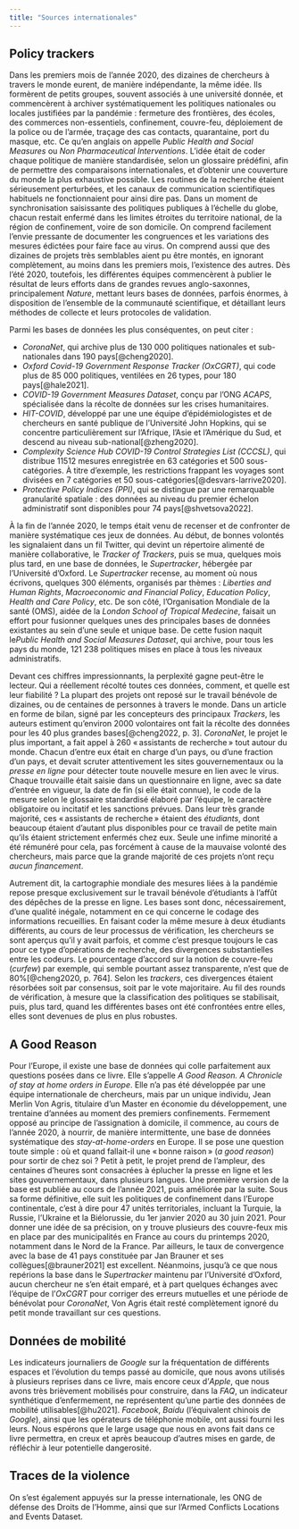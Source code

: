 ```yaml
---
title: "Sources internationales"
---
```


## Policy trackers

Dans les premiers mois de l'année 2020, des dizaines de chercheurs à travers le monde eurent, de manière indépendante, la même idée. Ils formèrent de petits groupes, souvent associés à une université donnée, et commencèrent à archiver systématiquement les politiques nationales ou locales justifiées par la pandémie : fermeture des frontières, des écoles, des commerces non-essentiels, confinement, couvre-feu, déploiement de la police ou de l'armée, traçage des cas contacts, quarantaine, port du masque, etc. Ce qu'en anglais on appelle *Public Health and Social Measures* ou *Non Pharmaceutical Interventions*. L'idée était de coder chaque politique de manière standardisée, selon un glossaire prédéfini, afin de permettre des comparaisons internationales, et d'obtenir une couverture du monde la plus exhaustive possible. Les routines de la recherche étaient sérieusement perturbées, et les canaux de communication scientifiques habituels ne fonctionnaient pour ainsi dire pas. Dans un moment de synchronisation saisissante des politiques publiques à l'échelle du globe, chacun restait enfermé dans les limites étroites du territoire national, de la région de confinement, voire de son domicile. On comprend facilement l'envie pressante de documenter les congruences et les variations des mesures édictées pour faire face au virus. On comprend aussi que des dizaines de projets très semblables aient pu être montés, en ignorant complètement, au moins dans les premiers mois, l'existence des autres. Dès l'été 2020, toutefois, les différentes équipes commencèrent à publier le résultat de leurs efforts dans de grandes revues anglo-saxonnes, principalement *Nature*, mettant leurs bases de données, parfois énormes, à disposition de l'ensemble  de la communauté scientifique, et détaillant leurs méthodes de collecte et leurs protocoles de validation.

Parmi les bases de données les plus conséquentes, on peut citer :

- *CoronaNet*, qui archive plus de 130 000 politiques nationales et sub-nationales dans 190 pays[@cheng2020].
- *Oxford Covid-19 Government Response Tracker (OxCGRT)*, qui code plus de 85 000 politiques, ventilées en 26 types, pour 180 pays[@hale2021].
- *COVID-19 Government Measures Dataset*, conçu par l'ONG *ACAPS*, spécialisée dans la récolte de données sur les crises humanitaires.
- *HIT-COVID*, développé par une une équipe d'épidémiologistes et de chercheurs en santé publique de l'Université John Hopkins, qui se concentre particulièrement sur l'Afrique, l'Asie et l'Amérique du Sud, et descend au niveau sub-national[@zheng2020].
- *Complexity Science Hub COVID-19 Control Strategies List (CCCSL)*, qui distribue 11512 mesures enregistrée en 63 catégories et 500 sous-catégories. À titre d'exemple, les restrictions frappant les voyages sont divisées en 7 catégories et 50 sous-catégories[@desvars-larrive2020].
- *Protective Policy Indices (PPI)*, qui se distingue par une remarquable granularité spatiale : des données au niveau du premier échelon administratif sont disponibles pour 74 pays[@shvetsova2022].
   
À la fin de l'année 2020, le temps était venu de recenser et de confronter de manière systématique ces jeux de données. Au début, de bonnes volontés les signalaient dans un fil Twitter, qui devint un répertoire alimenté de manière collaborative, le *Tracker of Trackers*, puis se mua, quelques mois plus tard, en une base de données, le *Supertracker*, hébergée par l'Université d'Oxford. Le *Supertracker* recense, au moment où nous écrivons, quelques 300 éléments, organisés par thèmes : *Liberties and Human Rights*, *Macroeconomic and Financial Policy*, *Education Policy*, *Health and Care Policy*, etc. De son côté, l'Organisation Mondiale de la santé (OMS), aidée de la *London School of Tropical Medecine*, faisait un effort pour fusionner quelques unes des principales bases de données existantes au sein d'une seule et unique base. De cette fusion naquit le*Public Health and Social Measures Dataset*, qui archive, pour tous les pays du monde, 121 238 politiques mises en place à tous les niveaux administratifs.

Devant ces chiffres impressionnants, la perplexité gagne peut-être le lecteur. Qui a réellement récolté toutes ces données, comment, et quelle est leur fiabilité ? La plupart des projets ont reposé sur le travail bénévole de dizaines, ou de centaines de personnes à travers le monde. Dans un article en forme de bilan, signé par les concepteurs des principaux *Trackers*, les auteurs estiment qu'environ 2000 volontaires ont fait la récolte des données pour les 40 plus grandes bases[@cheng2022, p. 3]. *CoronaNet*, le projet le plus important, a fait appel à 260 « assistants de recherche » tout autour du monde. Chacun d'entre eux était en charge d'un pays, ou d'une fraction d'un pays, et devait scruter attentivement les sites gouvernementaux ou la *presse en ligne* pour détecter toute nouvelle mesure en lien avec le virus. Chaque trouvaille était saisie dans un questionnaire en ligne, avec sa date d'entrée en vigueur, la date de fin (si elle était connue), le code de la mesure selon le glossaire standardisé élaboré par l'équipe, le caractère obligatoire ou incitatif et les sanctions prévues. Dans leur très grande majorité, ces « assistants de recherche » étaient des *étudiants*, dont beaucoup étaient d'autant plus disponibles pour ce travail de petite main qu'ils étaient strictement enfermés chez eux. Seule une infime minorité a été rémunéré pour cela, pas forcément à cause de la mauvaise volonté des chercheurs, mais parce que la grande majorité de ces projets n'ont reçu *aucun financement*. 

Autrement dit, la cartographie mondiale des mesures liées à la pandémie repose presque exclusivement sur le travail bénévole d'étudiants à l'affût des dépêches de la presse en ligne. Les bases sont donc, nécessairement, d'une qualité inégale, notamment en ce qui concerne le codage des informations recueillies. En faisant coder la même mesure à deux étudiants différents, au cours de leur processus de vérification, les chercheurs se sont aperçus qu'il y avait parfois, et comme c'est presque toujours le cas pour ce type d'opérations de recherche, des divergences substantielles entre les codeurs. Le pourcentage d'accord sur la notion de couvre-feu (*curfew*) par exemple, qui semble pourtant assez transparente, n'est que de 80%[@cheng2020, p. 764]. Selon les *trackers*, ces divergences étaient résorbées soit par consensus, soit par le vote majoritaire. Au fil des rounds de vérification, à mesure que la classification des politiques se stabilisait, puis, plus tard, quand les différentes bases ont été confrontées entre elles, elles sont devenues de plus en plus robustes.

## A Good Reason

Pour l'Europe, il existe une base de données qui colle parfaitement aux questions posées dans ce livre. Elle s'appelle *A Good Reason. A Chronicle of stay at home orders in Europe*. Elle n'a pas été développée par une équipe internationale de chercheurs, mais par un unique individu, Jean Merlin Von Agris, titulaire d'un Master en économie du développement, une trentaine d'années au moment des premiers confinements. Fermement opposé au principe de l'assignation à domicile, il commence, au cours de l'année 2020, à nourrir, de manière intermittente, une base de données systématique des *stay-at-home-orders* en Europe. Il se pose une question toute simple : où et quand fallait-il une « bonne raison » (*a good reason*) pour sortir de chez soi ? Petit à petit, le projet prend de l'ampleur, des centaines d'heures sont consacrées à éplucher la presse en ligne et les sites gouvernementaux, dans plusieurs langues. Une première version de la base est publiée au cours de l'année 2021, puis améliorée par la suite. Sous sa forme définitive, elle suit les politiques de confinement dans l'Europe continentale, c'est à dire pour 47 unités territoriales, incluant la Turquie, la Russie, l'Ukraine et la Biélorussie, du 1er janvier 2020 au 30 juin 2021. Pour donner une idée de sa précision, on y trouve plusieurs des couvre-feux mis en place par des municipalités en France au cours du printemps 2020, notamment dans le Nord de la France. Par ailleurs, le taux de convergence avec la base de 41 pays constituée par Jan Brauner et ses collègues[@brauner2021] est excellent. Néanmoins, jusqu'à ce que nous repérions la base dans le *Supertracker* maintenu par l'Université d'Oxford, aucun chercheur ne s'en était emparé, et à part quelques échanges avec l'équipe de l'*OxCGRT* pour corriger des erreurs mutuelles et une période de bénévolat pour *CoronaNet*, Von Agris était resté complètement ignoré du petit monde travaillant sur ces questions.  

## Données de mobilité

Les indicateurs journaliers de *Google* sur la fréquentation de différents espaces et l'évolution du temps passé au domicile, que nous avons utilisés à plusieurs reprises dans ce livre, mais encore ceux d'*Apple*, que nous avons très brièvement mobilisés pour construire, dans la *FAQ*, un indicateur synthétique d'enfermement, ne représentent qu'une partie des données de mobilité utilisables[@hu2021]. *Facebook*, *Baidu* (l'équivalent chinois de *Google*), ainsi que les opérateurs de téléphonie mobile, ont aussi fourni les leurs. Nous espérons que le large usage que nous en avons fait dans ce livre permettra, en creux et après beaucoup d'autres mises en garde, de réfléchir à leur potentielle dangerosité.

## Traces de la violence

On s'est également appuyés sur la presse internationale, les ONG de défense des Droits de l'Homme, ainsi que sur l'Armed Conflicts Locations and Events Dataset.

